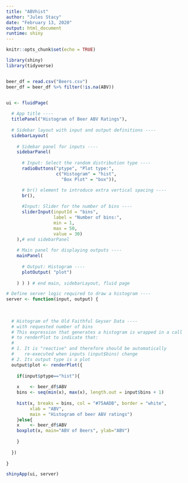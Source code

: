 ```yaml
---
title: "ABVhist"
author: "Jules Stacy"
date: "February 13, 2020"
output: html_document
runtime: shiny
---
```


```r
knitr::opts_chunk$set(echo = TRUE)
```

```r
library(shiny)
library(tidyverse)


beer_df = read.csv("Beers.csv")
beer_df = beer_df %>% filter(!is.na(ABV))


ui <- fluidPage(
  
  # App title ----
  titlePanel("Histogram of Beer ABV Ratings"),
  
  # Sidebar layout with input and output definitions ----
  sidebarLayout(
    
    # Sidebar panel for inputs ----
    sidebarPanel(
      
      # Input: Select the random distribution type ----
      radioButtons("ptype", "Plot type:",
                   c("Histogram" = "hist",
                     "Box Plot" = "box")),

      # br() element to introduce extra vertical spacing ----
      br(),
      
      #Input: Slider for the number of bins ----
      sliderInput(inputId = "bins",
                  label = "Number of bins:",
                  min = 1,
                  max = 50,
                  value = 30)
    ),# end sidebarPanel
    
    # Main panel for displaying outputs ----
    mainPanel(
      
      # Output: Histogram ----
      plotOutput( "plot")
      
    ) ) ) # end main, sidebarLayout, fluid page

# Define server logic required to draw a histogram ----
server <- function(input, output) {
  
  
  
  # Histogram of the Old Faithful Geyser Data ----
  # with requested number of bins
  # This expression that generates a histogram is wrapped in a call
  # to renderPlot to indicate that:
  #
  # 1. It is "reactive" and therefore should be automatically
  #    re-executed when inputs (input$bins) change
  # 2. Its output type is a plot
  output$plot <- renderPlot({
    
    if(input$ptype=="hist"){
    
    x    <- beer_df$ABV
    bins <- seq(min(x), max(x), length.out = input$bins + 1)
    
    hist(x, breaks = bins, col = "#75AADB", border = "white",
         xlab = "ABV",
         main = "Histogram of beer ABV ratings")
    }else{
    x    <- beer_df$ABV
    boxplot(x, main="ABV of Beers", ylab="ABV")
      
    }
 
  })
  
}

shinyApp(ui, server)



```